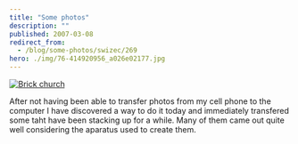 ```yaml
---
title: "Some photos"
description: ""
published: 2007-03-08
redirect_from:
  - /blog/some-photos/swizec/269
hero: ./img/76-414920956_a026e02177.jpg
---
```


[![Brick church](./img/76-414920956_a026e02177.jpg "Brick church")](http://www.flickr.com/photos/7280946@N06/sets/72157594577683361/)

After not having been able to transfer photos from my cell phone to the computer I have discovered a way to do it today and immediately transfered some taht have been stacking up for a while. Many of them came out quite well considering the aparatus used to create them.
